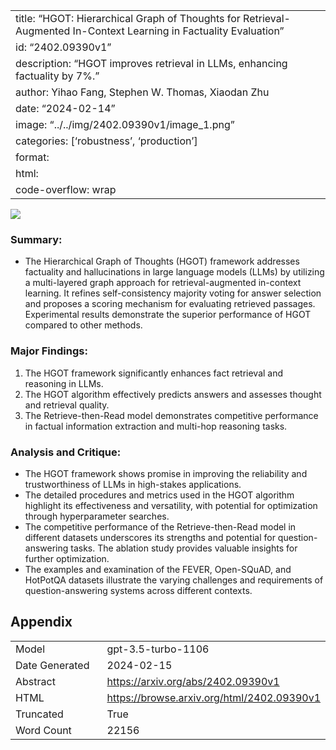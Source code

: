 
---
title: "HGOT: Hierarchical Graph of Thoughts for Retrieval-Augmented In-Context Learning in Factuality Evaluation"
id: "2402.09390v1"
description: "HGOT improves retrieval in LLMs, enhancing factuality by 7%."
author: Yihao Fang, Stephen W. Thomas, Xiaodan Zhu
date: "2024-02-14"
image: "../../img/2402.09390v1/image_1.png"
categories: ['robustness', 'production']
format:
  html:
    code-overflow: wrap
---

![](../../img/2402.09390v1/image_1.png)

### Summary:
- The Hierarchical Graph of Thoughts (HGOT) framework addresses factuality and hallucinations in large language models (LLMs) by utilizing a multi-layered graph approach for retrieval-augmented in-context learning. It refines self-consistency majority voting for answer selection and proposes a scoring mechanism for evaluating retrieved passages. Experimental results demonstrate the superior performance of HGOT compared to other methods.

### Major Findings:
1. The HGOT framework significantly enhances fact retrieval and reasoning in LLMs.
2. The HGOT algorithm effectively predicts answers and assesses thought and retrieval quality.
3. The Retrieve-then-Read model demonstrates competitive performance in factual information extraction and multi-hop reasoning tasks.

### Analysis and Critique:
- The HGOT framework shows promise in improving the reliability and trustworthiness of LLMs in high-stakes applications.
- The detailed procedures and metrics used in the HGOT algorithm highlight its effectiveness and versatility, with potential for optimization through hyperparameter searches.
- The competitive performance of the Retrieve-then-Read model in different datasets underscores its strengths and potential for question-answering tasks. The ablation study provides valuable insights for further optimization.
- The examples and examination of the FEVER, Open-SQuAD, and HotPotQA datasets illustrate the varying challenges and requirements of question-answering systems across different contexts.

## Appendix

|          |          |
|----------|----------|
| Model     | gpt-3.5-turbo-1106       |
| Date Generated     | 2024-02-15       |
| Abstract | [https://arxiv.org/abs/2402.09390v1](https://arxiv.org/abs/2402.09390v1)        |
| HTML     | [https://browse.arxiv.org/html/2402.09390v1](https://browse.arxiv.org/html/2402.09390v1)       |
| Truncated       | True       |
| Word Count       | 22156       |